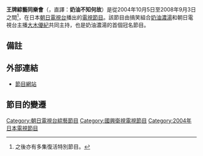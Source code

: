 {{電視節目資訊框
| 名稱       = 王牌綜藝同樂會
| 原名       = {{lang|ja|くりぃむナントカ}}<br>奶油不知何故 
| 圖片       = 
| 圖說       = 
| 類型       = [[綜藝節目|綜藝節目]]
| 主持       = [[奶油濃湯_(搞笑組合)|奶油濃湯]]<br />[[大木優紀|大木優紀]]
| 演出       = [[王牌綜藝同樂會#演出者|參見下表]]
| 配音       = 
| 旁白       =  
| 字幕       =  
| 主題曲     = 
| 片頭曲     = {{link-ja|Yum!Yum!ORANGE|Yum!Yum!ORANGE}}《{{link-ja|CARTOON HEROES|カートゥーン・ヒーローズ}}》
| 片尾曲     = D-Sailors《We Built This City》
| 作曲       = 
| 國家       = {{JPN}}
| 地區       = 
| 語言       = [[日語|日語]]
| 季數       = 
| 系列數     = 
| 輯數       = 
| 集數       = 
| 每集列表   = 
| 製片人     = {{link-ja|板橋順二|板橋順二}}<br />{{link-ja|藤井智久|藤井智久}}
| 外景       = {{JPN}}
| 每集長     = 
| 頻道      = 
| 電視網     = [[全日本新聞網|朝日電視台]]
| 電視台     = 
| 視訊制式   = 
| 音訊制式   = 
| 首播國家   = 
| 首播地區   = {{JPN}}
| 開始      = 星期二 24:15 - 24:45<br />2004年10月5日
| 結束      = 2005年9月20日<br> 星期一 23:15 - 24:10<br />2005年10月10日 - 2008年3月24日<br> 星期三 19:00 - 19:54<br />2008年4月23日 - 2008年9月3日
| 首播地區1  = {{TWN}} 
| 頻道1     = [[國興衛視|國興衛視]]
| 開始1     = 2013年5月27日
| 結束1     = 
| 晚於       = 
| 早於       = 
| 中國大陸名稱 = 
| 台灣名稱   = 王牌綜藝同樂會
| 港澳名稱   = 
| 馬新名稱   = 
| 官方網站   = http://www.tv-asahi.co.jp/nantoka/index.html
| imdb_id   = 
| tv_com_id = 
}}
'''王牌綜藝同樂會'''（{{lang-ja|'''くりぃむナントカ'''}}，直譯：'''奶油不知何故'''）是從2004年10月5日至2008年9月3日之間<ref>之後亦有多集復活特別節目。</ref>，在日本[[朝日電視台|朝日電視台]]播出的[[電視節目|電視節目]]。該節目由搞笑組合[[奶油濃湯_(搞笑組合)|奶油濃湯]]和朝日電視台主播[[大木優紀|大木優紀]]共同主持，也是奶油濃湯的首個冠名節目。

== 備註 ==
{{reflist}}

== 外部連結 ==
* [http://www.tv-asahi.co.jp/nantoka/index.html 節目網站] {{Wayback|url=http://www.tv-asahi.co.jp/nantoka/index.html |date=20131017022001 }} {{ja icon}}

==節目的變遷==
{{電視節目的變遷
|電視台={{JPN}}[[朝日電視台|朝日電視台]]
|播放檔次=<br />星期二24:15 - 24:45
|節目名稱=奶油不知何故<br />（2004年10月5日－2005年9月20日）
|上一節目=
|下一節目=
|2播放檔次=星期一 23:15 - 24:10
|2節目名稱=奶油不知何故<br />（2005年10月10日 - 2008年3月24日）
|2上一節目=
|2下一節目=
|3播放檔次=星期三 19:00 - 19:54
|3節目名稱=奶油不知何故<br />（2008年4月23日 - 2008年9月3日）
|3上一節目=
|3下一節目=
}}

{{電視節目的變遷
|電視台={{TWN}}[[國興衛視|國興衛視]]
|播放檔次=
|節目名稱=王牌綜藝同樂會<br />（2005年10月10日 - 2008年3月24日）
|上一節目=
|下一節目=
}}

{{DEFAULTSORT:Kurimunantoka}}
[[Category:朝日電視台綜藝節目|Category:朝日電視台綜藝節目]]
[[Category:國興衛視電視節目|Category:國興衛視電視節目]]
[[Category:2004年日本電視節目|Category:2004年日本電視節目]]